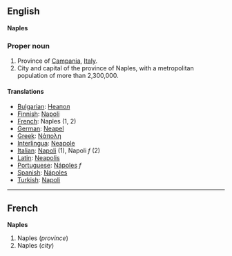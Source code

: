 ==English==
'''Naples'''

===Proper noun===

#Province of [[Campania]], [[Italy]].
#City and capital of the province of Naples, with a metropolitan population of more than 2,300,000.

====Translations====

*[[Bulgarian]]: [[Неапол]]
*[[Finnish]]: [[Napoli]]
*[[French]]: Naples (1, 2)
*[[German]]: [[Neapel]] 
*[[Greek]]: [[Νάπολη]]
*[[Interlingua]]: [[Neapole]]
*[[Italian]]: [[Napoli]] (1), Napoli ''f'' (2)
*[[Latin]]: [[Neapolis]]
*[[Portuguese]]: [[Nápoles]] ''f''
*[[Spanish]]: [[Nápoles]]
*[[Turkish]]: [[Napoli]]

----

==French==
'''Naples'''

#Naples (''province'')
#Naples (''city'')